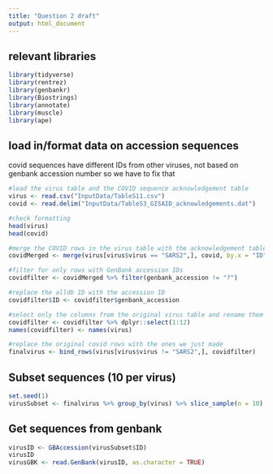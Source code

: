 ```yaml
---
title: "Question 2 draft"
output: html_document
---
```

## relevant libraries
```r
library(tidyverse)
library(rentrez)
library(genbankr)
library(Biostrings)
library(annotate)
library(muscle)
library(ape)
```

## load in/format data on accession sequences
covid sequences have different IDs from other viruses, not based on genbank accession number so we have to fix that
```r
#load the virus table and the COVID sequence acknowledgement table
virus <- read.csv("InputData/TableS11.csv")
covid <- read.delim("InputData/TableS3_GISAID_acknowledgements.dat")

#check formatting
head(virus)
head(covid)

#merge the COVID rows in the virus table with the acknowledgement table
covidMerged <- merge(virus[virus$virus == "SARS2",], covid, by.x = "ID", by.y = "internID")

#filter for only rows with GenBank accession IDs
covidfilter <- covidMerged %>% filter(genbank_accession != "?") 

#replace the alldb ID with the accession ID
covidfilter$ID <- covidfilter$genbank_accession

#select only the columns from the original virus table and rename them
covidfilter <- covidfilter %>% dplyr::select(1:12)
names(covidfilter) <- names(virus)

#replace the original covid rows with the ones we just made
finalvirus <- bind_rows(virus[virus$virus != "SARS2",], covidfilter)
```

## Subset sequences (10 per virus)
```r
set.seed(1)
virusSubset <- finalvirus %>% group_by(virus) %>% slice_sample(n = 10)

```

## Get sequences from genbank
```r
virusID <- GBAccession(virusSubset$ID)
virusID
virusGBK <- read.GenBank(virusID, as.character = TRUE)
```

